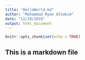 ```yaml
---
title: "HelloWorld.md"
author: "Mohammad Ryan Alhakim"
date: "12/10/2019"
output: html_document
---
```


```r
knitr::opts_chunk$set(echo = TRUE)
```

## This is a markdown file
